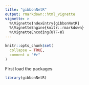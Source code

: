 ```yaml
---
title: "gibbonNetR"
output: rmarkdown::html_vignette
vignette: >
  %\VignetteIndexEntry{gibbonNetR}
  %\VignetteEngine{knitr::rmarkdown}
  %\VignetteEncoding{UTF-8}
---
```


```r
knitr::opts_chunk$set(
  collapse = TRUE,
  comment = "#>"
)
```

First load the packages
```r
library(gibbonNetR)
```
